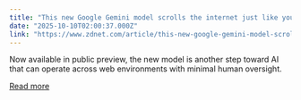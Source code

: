 ```yaml
---
title: "This new Google Gemini model scrolls the internet just like you do - how it works"
date: "2025-10-10T02:00:37.000Z"
link: "https://www.zdnet.com/article/this-new-google-gemini-model-scrolls-the-internet-just-like-you-do-how-it-works/"
---
```


Now available in public preview, the new model is another step toward AI that can operate across web environments with minimal human oversight.

[Read more](https://www.zdnet.com/article/this-new-google-gemini-model-scrolls-the-internet-just-like-you-do-how-it-works/)
